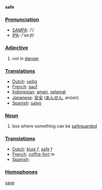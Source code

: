 '''safe'''

===[[Pronunciation]]===

*[[w:SAMPA|SAMPA]]: /'/
*[[w:IPA|IPA]]: /'se:jf/

===[[Adjective]]===

# not in [[danger]]

===[[Translation]]s===
*[[Dutch]]: [[veilig]]
*[[French]]: [[sauf]]
*[[Indonesian]]: [[aman]], [[selamat]]
*[[Japanese]]: [[安全]] ([[あんぜん]], anzen)
*[[Spanish]]: [[salvo]]

===[[Noun]]===

# box where something can be [[safeguard]]ed

===[[Translation]]s===
*[[Dutch]]: [[kluis]] ''f'', [[safe]] ''f''
*[[French]]: [[coffre-fort]] ''m''
*[[Spanish]]: [[]]

===[[Homophones]]===

[[save]]